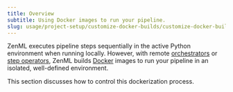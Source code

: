 ---
title: Overview
subtitle: Using Docker images to run your pipeline.
slug: usage/project-setup/customize-docker-builds/customize-docker-builds
---


ZenML executes pipeline steps sequentially in the active Python environment when running locally. However, with remote [orchestrators](../../../user-guide/guides/production-guide/cloud-orchestration.mdx) or [step operators](/stack-components/step-operators), ZenML builds [Docker](https://www.docker.com/) images to run your pipeline in an isolated, well-defined environment.

This section discusses how to control this dockerization process.

